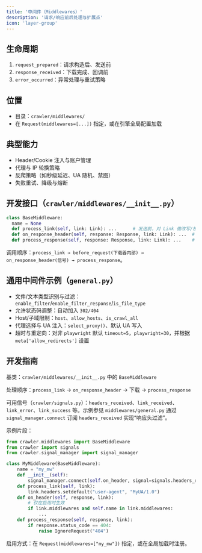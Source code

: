 ```yaml
---
title: '中间件（Middlewares）'
description: '请求/响应前后处理与扩展点'
icon: 'layer-group'
---
```


## 生命周期

1. `request_prepared`：请求构造后、发送前
2. `response_received`：下载完成、回调前
3. `error_occurred`：异常处理与重试策略

## 位置

- 目录：`crawler/middlewares/`
- 在 `Request(middlewares=[...])` 指定，或在引擎全局配置加载

## 典型能力

- Header/Cookie 注入与账户管理
- 代理与 IP 轮换策略
- 反爬策略（如秒级延迟、UA 随机、禁图）
- 失败重试、降级与熔断

## 开发接口（`crawler/middlewares/__init__.py`）

```python
class BaseMiddleware:
  name = None
  def process_link(self, link: Link): ...      # 发送前，对 Link 做改写/校验；可返回 Link/Response 短路
  def on_response_header(self, response: Response, link: Link): ...  # 收到响应头未下载完成时触发
  def process_response(self, response: Response, link: Link): ...    # 下载完成后，对 Response 做改写/校验；可返回 Link/Response 短路
```

调用顺序：`process_link → before_request(下载器内部) → on_response_header(信号) → process_response`。

## 通用中间件示例（`general.py`）

- 文件/文本类型识别与过滤：`enable_filter`/`enable_filter_response`/`is_file_type`
- 允许状态码调整：自动加入 `302/404`
- Host/子域限制：`host`、`allow_hosts`、`is_crawl_all`
- 代理选择与 UA 注入：`select_proxy()`、默认 UA 写入
- 超时与重定向：对非 `playwright` 默认 `timeout=5`，`playwright=30`，并根据 `meta['allow_redirects']` 设置

## 开发指南

基类：`crawler/middlewares/__init__.py` 中的 `BaseMiddleware`

处理顺序：`process_link` → `on_response_header` → 下载 → `process_response`

可用信号（`crawler/signals.py`）：`headers_received`、`link_received`、`link_error`、`link_success` 等。示例参见 `middlewares/general.py` 通过 `signal_manager.connect` 订阅 `headers_received` 实现“响应头过滤”。

示例片段：

```python
from crawler.middlewares import BaseMiddleware
from crawler import signals
from crawler.signal_manager import signal_manager

class MyMiddleware(BaseMiddleware):
    name = "my_mw"
    def __init__(self):
        signal_manager.connect(self.on_header, signal=signals.headers_received)
    def process_link(self, link):
        link.headers.setdefault("user-agent", "MyUA/1.0")
    def on_header(self, response, link):
        # 仅在启用时生效
        if link.middlewares and self.name in link.middlewares:
            ...
    def process_response(self, response, link):
        if response.status_code == 404:
            raise IgnoreRequest("404")
```

启用方式：在 `Request(middlewares=["my_mw"])` 指定，或在全局加载时注册。


